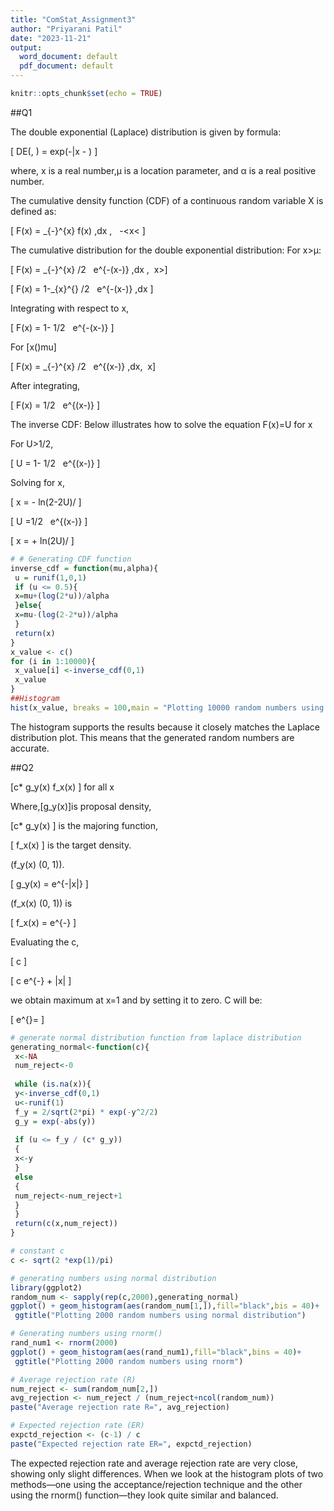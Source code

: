 ---
title: "ComStat_Assignment3"
author: "Priyarani Patil"
date: "2023-11-21"
output:
  word_document: default
  pdf_document: default
---

```{r setup, include=FALSE}
knitr::opts_chunk$set(echo = TRUE)
```

```{=tex}
\begin{center}
Computational Statistics 732A90
| Computer Lab 3
\end{center}
```
##Q1

The double exponential (Laplace) distribution is given by formula:

\[ DE(\mu, \alpha) = \frac{\alpha}{2}exp\left(-\alpha |x - \mu\right) \]

where, x is a real number,μ is a location parameter, and α is a real positive number.

The cumulative density function (CDF) of a continuous random variable X is defined as:


\[ F(x) = \int_{-\infty}^{x} f(x) \,dx ,             \                            -\infty<x< \infty \]
 

The cumulative distribution for the double exponential distribution:
For x>μ:


\[ F(x) = \int_{-\infty}^{x} \alpha/2 \  e^{-\alpha(x-\mu)} \,dx ,     \ x>\mu\]


\[ F(x) = 1-\int_{x}^{\infty} \alpha/2 \  e^{-\alpha(x-\mu)} \,dx \]


Integrating with respect to x,



\[ F(x) = 1- 1/2 \  e^{-\alpha(x-\mu)} \]


For  [x\(\leq\)mu\]



\[ F(x) = \int_{-\infty}^{x} \alpha/2 \  e^{\alpha(x-\mu)} \,dx,          \ x\leq\mu\]


After integrating,

\[ F(x) = 1/2 \  e^{\alpha(x-\mu)} \]



The inverse CDF:
Below illustrates how to solve the equation F(x)=U for x


For U>1/2,


\[ U = 1- 1/2 \  e^{\alpha(x-\mu)} \]

Solving for x, 



\[ x = \mu - ln(2-2U)/ \alpha\]


\[ U =1/2 \  e^{\alpha(x-\mu)} \]


\[ x = \mu + ln(2U)/ \alpha\]


```{r, Generating_CDF, echo = FALSE}
# # Generating CDF function 
inverse_cdf = function(mu,alpha){
 u = runif(1,0,1)
 if (u <= 0.5){
 x=mu+(log(2*u))/alpha
 }else{
 x=mu-(log(2-2*u))/alpha
 }
 return(x)
}
x_value <- c()
for (i in 1:10000){
 x_value[i] <-inverse_cdf(0,1) 
 x_value
}
##Histogram
hist(x_value, breaks = 100,main = "Plotting 10000 random numbers using Laplace distribution")


```

The histogram supports the results because it closely matches the Laplace distribution plot. This means that the generated random numbers are accurate.


##Q2

\[c* g_y(x) \geq f_x(x) \] for all x


Where,\[g_y(x)\]is proposal density,

\[c* g_y(x) \] is the majoring function,

\[ f_x(x) \] is the target density.


\(f_y(x) \sim \mathcal{DE}(0, 1)\).

\[ g_y(x) = \frac{1}{2} e^{-|x|} \]

\(f_x(x) \sim \mathcal{N}(0, 1)\) is

\[ f_x(x) = \frac{1}{\sqrt{2\pi}} e^{-\frac{x^2}{2}} \]

Evaluating the c,

\[ c \geq \frac{f_x(x)}{g_y(x)} \]


\[ c \geq \sqrt\frac{2}{{\pi}} e^{-\frac{x^2}{2}} + |x| \]

we obtain maximum at x=1 and by setting it to zero. C will be:



\[\sqrt\frac{2}{{\pi}} e^{\frac{1}{2}}= \sqrt\frac{2e}{{\pi}}\]


```{r, Generating_Normal_distribution, echo = FALSE}
# generate normal distribution function from laplace distribution
generating_normal<-function(c){
 x<-NA
 num_reject<-0
 
 while (is.na(x)){
 y<-inverse_cdf(0,1)
 u<-runif(1)
 f_y = 2/sqrt(2*pi) * exp(-y^2/2)
 g_y = exp(-abs(y))
 
 if (u <= f_y / (c* g_y))
 {
 x<-y
 }
 else
 {
 num_reject<-num_reject+1
 }
 }
 return(c(x,num_reject))
}

# constant c
c <- sqrt(2 *exp(1)/pi)

# generating numbers using normal distribution
library(ggplot2)
random_num <- sapply(rep(c,2000),generating_normal)
ggplot() + geom_histogram(aes(random_num[1,]),fill="black",bis = 40)+
 ggtitle("Plotting 2000 random numbers using normal distribution")

```




```{r, Generating_num_rnorm, echo = FALSE}
# Generating numbers using rnorm()
rand_num1 <- rnorm(2000)
ggplot() + geom_histogram(aes(rand_num1),fill="black",bins = 40)+
 ggtitle("Plotting 2000 random numbers using rnorm")
```




```{r, Rejection_rate, echo = FALSE}
# Average rejection rate (R)
num_reject <- sum(random_num[2,])
avg_rejection <- num_reject / (num_reject+ncol(random_num))
paste("Average rejection rate R=", avg_rejection)

```




```{r, Expected_rejection, echo = FALSE}
# Expected rejection rate (ER)
expctd_rejection <- (c-1) / c
paste("Expected rejection rate ER=", expctd_rejection)

```

The expected rejection rate and average rejection rate are very close, showing only slight differences. When we look at the histogram plots of two methods—one using the acceptance/rejection technique and the other using the rnorm() function—they look quite similar and balanced.

